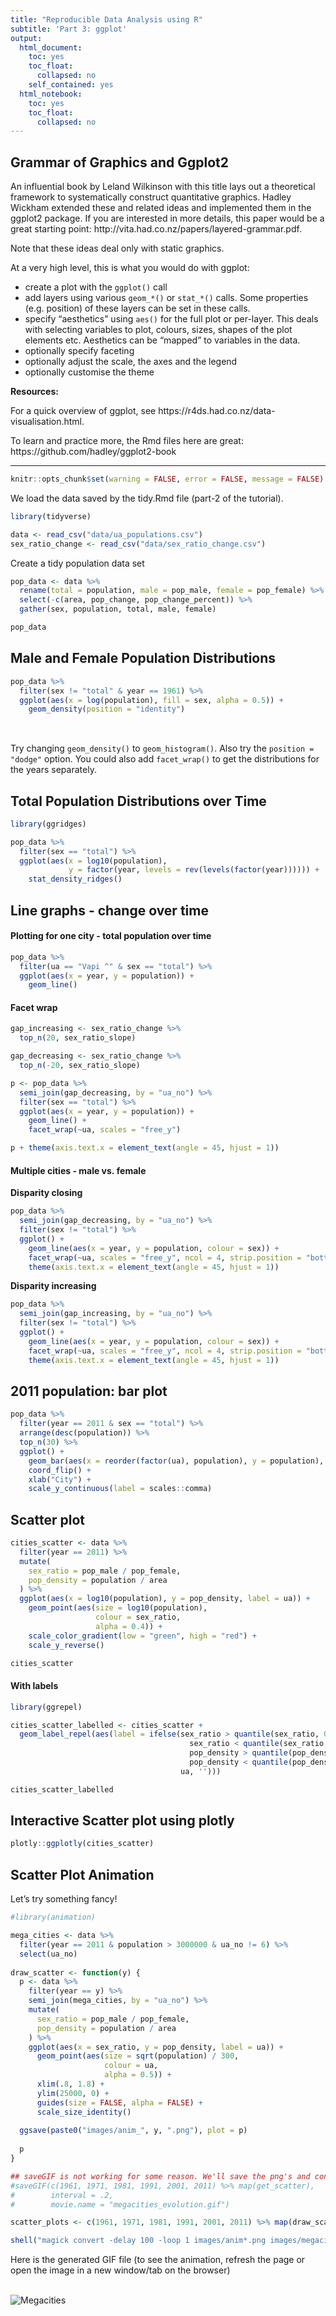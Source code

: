 ```yaml
---
title: "Reproducible Data Analysis using R"
subtitle: 'Part 3: ggplot'
output:
  html_document:
    toc: yes
    toc_float:
      collapsed: no
    self_contained: yes
  html_notebook:
    toc: yes
    toc_float:
      collapsed: no
---
```


## Grammar of Graphics and Ggplot2

An influential book by Leland Wilkinson with this title lays out a theoretical framework to systematically construct quantitative graphics. Hadley Wickham extended these and related ideas and implemented them in the ggplot2 package. If you are interested in more details, this paper would be a great starting point: http://vita.had.co.nz/papers/layered-grammar.pdf.  

Note that these ideas deal only with static graphics.

At a very high level, this is what you would do with ggplot:

* create a plot with the `ggplot()` call
* add layers using various `geom_*()` or `stat_*()` calls. Some properties (e.g. position) of these layers can be set in these calls.
* specify "aesthetics" using `aes()` for the full plot or per-layer. This deals with selecting variables to plot, colours, sizes, shapes of the plot elements etc. Aesthetics can be "mapped" to variables in the data.
* optionally specify faceting
* optionally adjust the scale, the axes and the legend
* optionally customise the theme

**Resources:**

For a quick overview of ggplot, see https://r4ds.had.co.nz/data-visualisation.html.  

To learn and practice more, the Rmd files here are great: https://github.com/hadley/ggplot2-book

---

```r
knitr::opts_chunk$set(warning = FALSE, error = FALSE, message = FALSE)
```

We load the data saved by the tidy.Rmd file (part-2 of the tutorial).

```r
library(tidyverse)

data <- read_csv("data/ua_populations.csv")
sex_ratio_change <- read_csv("data/sex_ratio_change.csv")
```

Create a tidy population data set

```r
pop_data <- data %>% 
  rename(total = population, male = pop_male, female = pop_female) %>% 
  select(-c(area, pop_change, pop_change_percent)) %>% 
  gather(sex, population, total, male, female)

pop_data
```

## Male and Female Population Distributions

```r
pop_data %>% 
  filter(sex != "total" & year == 1961) %>% 
  ggplot(aes(x = log(population), fill = sex, alpha = 0.5)) +
    geom_density(position = "identity")
    
```

<br/>
Try changing `geom_density()` to `geom_histogram()`. Also try the `position = "dodge"` option. You could also add `facet_wrap()` to get the distributions for the years separately.

## Total Population Distributions over Time

```r
library(ggridges)

pop_data %>% 
  filter(sex == "total") %>% 
  ggplot(aes(x = log10(population), 
             y = factor(year, levels = rev(levels(factor(year)))))) +
    stat_density_ridges() 
```


## Line graphs - change over time


#### Plotting for one city - total population over time

```r
pop_data %>%
  filter(ua == "Vapi ^" & sex == "total") %>% 
  ggplot(aes(x = year, y = population)) +
    geom_line()
```

#### Facet wrap

```r
gap_increasing <- sex_ratio_change %>% 
  top_n(20, sex_ratio_slope)

gap_decreasing <- sex_ratio_change %>% 
  top_n(-20, sex_ratio_slope)

p <- pop_data %>%
  semi_join(gap_decreasing, by = "ua_no") %>% 
  filter(sex == "total") %>% 
  ggplot(aes(x = year, y = population)) +
    geom_line() +
    facet_wrap(~ua, scales = "free_y")

p + theme(axis.text.x = element_text(angle = 45, hjust = 1)) 
```

#### Multiple cities - male vs. female

**Disparity closing**

```r
pop_data %>%
  semi_join(gap_decreasing, by = "ua_no") %>% 
  filter(sex != "total") %>% 
  ggplot() +
    geom_line(aes(x = year, y = population, colour = sex)) + 
    facet_wrap(~ua, scales = "free_y", ncol = 4, strip.position = "bottom") +
    theme(axis.text.x = element_text(angle = 45, hjust = 1)) 
```

**Disparity increasing**

```r
pop_data %>%
  semi_join(gap_increasing, by = "ua_no") %>% 
  filter(sex != "total") %>% 
  ggplot() +
    geom_line(aes(x = year, y = population, colour = sex)) + 
    facet_wrap(~ua, scales = "free_y", ncol = 4, strip.position = "bottom") +
    theme(axis.text.x = element_text(angle = 45, hjust = 1)) 
```

## 2011 population: bar plot

```r
pop_data %>% 
  filter(year == 2011 & sex == "total") %>% 
  arrange(desc(population)) %>% 
  top_n(30) %>% 
  ggplot() +
    geom_bar(aes(x = reorder(factor(ua), population), y = population), stat = "identity") +
    coord_flip() +
    xlab("City") +
    scale_y_continuous(label = scales::comma)
```

## Scatter plot

```r

cities_scatter <- data %>% 
  filter(year == 2011) %>% 
  mutate(
    sex_ratio = pop_male / pop_female,
    pop_density = population / area     
  ) %>%
  ggplot(aes(x = log10(population), y = pop_density, label = ua)) +
    geom_point(aes(size = log10(population),
                   colour = sex_ratio,
                   alpha = 0.4)) +
    scale_color_gradient(low = "green", high = "red") +
    scale_y_reverse()

cities_scatter
```

#### With labels

```r
library(ggrepel)

cities_scatter_labelled <- cities_scatter +
  geom_label_repel(aes(label = ifelse(sex_ratio > quantile(sex_ratio, 0.98, na.rm = TRUE) |
                                        sex_ratio < quantile(sex_ratio, 0.02, na.rm = TRUE) |
                                        pop_density > quantile(pop_density, 0.98, na.rm = TRUE) |
                                        pop_density < quantile(pop_density, 0.02, na.rm = TRUE), 
                                      ua, '')))

cities_scatter_labelled
```

## Interactive Scatter plot using plotly

```r
plotly::ggplotly(cities_scatter)
```

## Scatter Plot Animation

Let's try something fancy!

```r
#library(animation)

mega_cities <- data %>% 
  filter(year == 2011 & population > 3000000 & ua_no != 6) %>% 
  select(ua_no)
  
draw_scatter <- function(y) {
  p <- data %>% 
    filter(year == y) %>% 
    semi_join(mega_cities, by = "ua_no") %>% 
    mutate(
      sex_ratio = pop_male / pop_female,
      pop_density = population / area     
    ) %>%
    ggplot(aes(x = sex_ratio, y = pop_density, label = ua)) +
      geom_point(aes(size = sqrt(population) / 300,
                     colour = ua,
                     alpha = 0.5)) +
      xlim(.8, 1.8) +
      ylim(25000, 0) +
      guides(size = FALSE, alpha = FALSE) + 
      scale_size_identity()
  
  ggsave(paste0("images/anim_", y, ".png"), plot = p)
  
  p
}

## saveGIF is not working for some reason. We'll save the png's and convert them to GIF using Imagemagick.
#saveGIF(c(1961, 1971, 1981, 1991, 2001, 2011) %>% map(get_scatter), 
#        interval = .2,
#        movie.name = "megacities_evolution.gif")

scatter_plots <- c(1961, 1971, 1981, 1991, 2001, 2011) %>% map(draw_scatter)

shell("magick convert -delay 100 -loop 1 images/anim*.png images/megacities_evolution.gif")

```

Here is the generated GIF file (to see the animation, refresh the page or open the image in a new window/tab on the browser)  

<br/>
![Megacities](images/megacities_evolution.gif)
